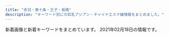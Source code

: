 ```yaml
---
title: "赤羽・東十条・王子・板橋"
description: "キーワード別にの巨乳アジアン・チャイナエステ嬢情報をまとめました。"
---
```


新着画像と新着キーワードをまとめています。
2021年02月18日の情報です。

<DmmAffiliateIns />
<KeywordTable
  shops={
    [
    {
        "station": "JR\u8d64\u7fbd\u99c5\u5357\u53e3",
        "name": "Last Paradise \uff5e\u30e9\u30b9\u30c8\u30d1\u30e9\u30c0\u30a4\u30b9\uff5e",
        "keywords": {
            "85": 9,
            "90": 2,
            "84": 4,
            "86": 4
        },
        "img_links": [
            "http://lastpara.net/image/cast/cast_287_1_l.jpg",
            "http://lastpara.net/img/news-ttl.jpg",
            "http://lastpara.net/image/cast/cast_259_1_s.jpg",
            "http://lastpara.net/image/cast/cast_265_1_s.jpg",
            "http://lastpara.net/image/cast/cast_256_1_l.jpg",
            "http://lastpara.net/image/cast/cast_259_1_l.jpg",
            "http://lastpara.net/img/event/camp_top_02.jpg",
            "http://lastpara.net/image/cast/cast_263_1_l.jpg",
            "http://lastpara.net/image/cast/cast_265_1_l.jpg",
            "http://lastpara.net/image/cast/cast_262_1_l.jpg",
            "http://lastpara.net/image/cast/cast_261_1_l.jpg",
            "http://lastpara.net/image/cast/cast_256_1_s.jpg",
            "http://lastpara.net/image/cast/cast_286_1_l.jpg",
            "http://lastpara.net/image/cast/cast_263_1_s.jpg",
            "http://lastpara.net/image/cast/cast_287_1_s.jpg",
            "http://lastpara.net/img/recuit.png",
            "http://lastpara.net/image/cast/cast_286_1_s.jpg",
            "http://lastpara.net/image/cast/cast_255_1_l.jpg"
        ],
        "url": "http://lastpara.net/"
    },
    {
        "name": "\u30c0\u30fc\u30ea\u30f3",
        "station": "JR\u8d64\u7fbd\u99c5\u6771\u53e3",
        "url": "http://angel-aroma.net/",
        "img_links": [
            "http://angel-aroma.net/img/m30.jpg",
            "http://angel-aroma.net/img/no.png",
            "http://angel-aroma.net/img/m2.jpg",
            "http://angel-aroma.net/img/top.jpg",
            "http://angel-aroma.net/img/m10.jpg",
            "http://angel-aroma.net/img/m6.jpg",
            "http://angel-aroma.net/img/qr.jpg",
            "http://angel-aroma.net/img/sta6.jpg",
            "http://angel-aroma.net/img/sta1.jpg",
            "http://angel-aroma.net/img/m5.jpg",
            "http://angel-aroma.net/img/sta3.jpg",
            "http://angel-aroma.net/img/sta2.jpg",
            "http://angel-aroma.net/img/m1.jpg",
            "http://angel-aroma.net/img/m20.jpg",
            "http://angel-aroma.net/img/m3.jpg",
            "http://angel-aroma.net/img/sta5.jpg",
            "http://angel-aroma.net/img/m4.jpg",
            "http://angel-aroma.net/img/stafft.jpg"
        ],
        "keywords": {
            "86": 4,
            "82": 2,
            "84": 2,
            "87": 2
        }
    },
    {
        "name": "\u3084\u3059\u3089\u304e",
        "keywords": {},
        "station": "JR\u738b\u5b50\u99c5\u5317\u53e3",
        "img_links": [],
        "url": "http://tenpo5.iest.info/"
    },
    {
        "station": "JR\u8d64\u7fbd\u99c5",
        "name": "Kiss you",
        "img_links": [
            "http://kissyourelax.xyz/uploads/190426/1-1Z4261G1591I.jpg",
            "http://kissyourelax.xyz/uploads/190422/1-1Z42214343N22.jpg",
            "http://kissyourelax.xyz/uploads/190712/1-1ZG2111F3448.jpg",
            "http://kissyourelax.xyz/uploads/191129/1-191129154603T5.jpg",
            "http://kissyourelax.xyz/uploads/190802/1-1ZP20P91YN.jpg",
            "http://kissyourelax.xyz/uploads/190422/1-1Z422144244F3.jpg",
            "http://kissyourelax.xyz/img/botton.jpg",
            "http://kissyourelax.xyz/uploads/190802/1-1ZP20P930U4.jpg",
            "http://kissyourelax.xyz/uploads/191213/1-19121315493M58.jpg",
            "http://kissyourelax.xyz/uploads/200929/1-200929125F62K.jpg",
            "http://kissyourelax.xyz/uploads/190920/1-1Z9200Z645220.jpg",
            "http://kissyourelax.xyz/uploads/190422/1-1Z422143352a6.jpg",
            "http://kissyourelax.xyz/uploads/191213/1-1912131550052E.jpg",
            "http://kissyourelax.xyz/uploads/200812/1-200Q2125423452.jpg",
            "http://kissyourelax.xyz/uploads/190426/1-1Z4261G229208.jpg",
            "http://kissyourelax.xyz/uploads/200929/1-200929125H1111.jpg",
            "http://kissyourelax.xyz/uploads/190625/1-1Z625203Q3N2.jpg",
            "http://kissyourelax.xyz/uploads/190712/1-1ZG2111A3147.jpg",
            "http://kissyourelax.xyz/uploads/190514/1-1Z5140R044351.jpg",
            "http://kissyourelax.xyz/uploads/190625/1-1Z625204313L6.jpg",
            "http://kissyourelax.xyz/img/s0.png",
            "http://kissyourelax.xyz/uploads/200812/1-200Q212540D24.jpg",
            "http://kissyourelax.xyz/uploads/190514/1-1Z5140R02A31.jpg",
            "http://kissyourelax.xyz/uploads/190426/1-1Z4261G221600.jpg"
        ],
        "keywords": {},
        "url": "http://kissyourelax.xyz/"
    },
    {
        "station": "\u8d64\u7fbd\u5ca9\u6df5\u99c52\u756a\u51fa\u53e3",
        "name": "GOOD TIME",
        "url": "http://www.goodtime.iesjp.com/",
        "img_links": [
            "http://www.goodtime.iesjp.com/images/m-top-right02.jpg",
            "http://www.goodtime.iesjp.com/images/m-head.jpg",
            "http://www.goodtime.iesjp.com/images/m-top02.jpg",
            "http://www.goodtime.iesjp.com/images/m-top-right03.jpg",
            "http://www.goodtime.iesjp.com/files/003.jpg",
            "http://www.goodtime.iesjp.com/images/m-top03.jpg",
            "http://www.goodtime.iesjp.com/photo_news/upimg/529386029caabbb08f_0.jpg",
            "http://www.goodtime.iesjp.com/images/top-left01.jpg",
            "http://www.goodtime.iesjp.com/images/m-top-right04.jpg",
            "http://www.goodtime.iesjp.com/files/002.jpg",
            "http://www.goodtime.iesjp.com/photo_news/upimg/39901600bd6533312b_0.jpg",
            "http://www.goodtime.iesjp.com/images/call.png",
            "http://www.goodtime.iesjp.com/images/m-left.jpg",
            "http://www.goodtime.iesjp.com/images/m-right.jpg",
            "http://www.goodtime.iesjp.com/images/m-yejiao.jpg",
            "http://www.goodtime.iesjp.com/images/m-top-right01.jpg"
        ],
        "keywords": {
            "87": 4,
            "D": 4
        }
    },
    {
        "station": "JR\u8d64\u7fbd\u99c5\u6771\u53e3",
        "name": "\u83ef\u8276",
        "url": "http://ka-en.work/",
        "keywords": {
            "85": 12,
            "E": 3,
            "88": 2,
            "87": 1,
            "84": 1,
            "86": 2,
            "C": 17,
            "D": 5
        },
        "img_links": [
            "http://ka-en.work/img/head.jpg",
            "http://ka-en.work/sp/img/acc5.jpg",
            "http://ka-en.work/sp/img/tel.jpg",
            "http://ka-en.work/img/foot.jpg",
            "http://ka-en.work/img/st2.jpg",
            "http://ka-en.work/sp/img/st9.jpg",
            "http://ka-en.work/sp/img/time.jpg",
            "http://ka-en.work/img/acc5.jpg",
            "http://ka-en.work/img/st3.jpg",
            "http://ka-en.work/img/s3.jpg",
            "http://ka-en.work/img/botton5.jpg",
            "http://ka-en.work/img/mo.png",
            "http://ka-en.work/sp/img/t-a.jpg",
            "http://ka-en.work/sp/img/botton.jpg",
            "http://ka-en.work/sp/img/acc3.jpg",
            "http://ka-en.work/img/fla-2.jpg",
            "http://ka-en.work/img/botton3.jpg",
            "http://ka-en.work/sp/img/sys.jpg",
            "http://ka-en.work/sp/img/st3.jpg",
            "http://ka-en.work/sp/img/cam.jpg",
            "http://ka-en.work/sp/img/st1.jpg",
            "http://ka-en.work/sp/img/t-r.jpg",
            "http://ka-en.work/sp/img/tit.jpg",
            "http://ka-en.work/img/botton.jpg",
            "http://ka-en.work/sp/img/st4.jpg",
            "http://ka-en.work/img/botton4.jpg",
            "http://ka-en.work/sp/img/kanban.jpg",
            "http://ka-en.work/sp/img/st2.jpg",
            "http://ka-en.work/img/kanban.jpg",
            "http://ka-en.work/sp/img/acc1.jpg",
            "http://ka-en.work/img/s4.jpg",
            "http://ka-en.work/sp/img/st10.jpg",
            "http://ka-en.work/img/st6.jpg",
            "http://ka-en.work/sp/img/st7.jpg",
            "http://ka-en.work/sp/img/st6.jpg",
            "http://ka-en.work/img/fla-3.jpg",
            "http://ka-en.work/img/st9.jpg",
            "http://ka-en.work/img/s7.jpg",
            "http://ka-en.work/img/s2.jpg",
            "http://ka-en.work/sp/img/p-6.jpg",
            "http://ka-en.work/img/st8.jpg",
            "http://ka-en.work/img/acc2.jpg",
            "http://ka-en.work/img/st7.jpg",
            "http://ka-en.work/sp/img/t-s.jpg",
            "http://ka-en.work/sp/img/p-9.jpg",
            "http://ka-en.work/sp/img/acc4.jpg",
            "http://ka-en.work/img/st4.jpg",
            "http://ka-en.work/img/botton6.jpg",
            "http://ka-en.work/sp/img/st8.jpg",
            "http://ka-en.work/img/s9.jpg",
            "http://ka-en.work/sp/img/acc2.jpg",
            "http://ka-en.work/sp/img/p-10.jpg",
            "http://ka-en.work/sp/img/t-o.jpg",
            "http://ka-en.work/img/s6.jpg",
            "http://ka-en.work/img/fla-1.jpg",
            "http://ka-en.work/img/s10.jpg",
            "http://ka-en.work/sp/img/pc.jpg",
            "http://ka-en.work/sp/img/pic.jpg",
            "http://ka-en.work/img/botton2.jpg",
            "http://ka-en.work/img/st10.jpg",
            "http://ka-en.work/img/acc3.jpg",
            "http://ka-en.work/img/acc4.jpg",
            "http://ka-en.work/sp/img/t-t.jpg",
            "http://ka-en.work/sp/img/info.jpg",
            "http://ka-en.work/sp/img/add.jpg",
            "http://ka-en.work/img/acc1.jpg",
            "http://ka-en.work/img/st1.jpg"
        ]
    },
    {
        "img_links": [
            "http://esthe-japan.work/flower/upload/202004/1588153474.png"
        ],
        "keywords": {
            "89": 3,
            "98": 1,
            "\u30bb\u30af\u30b7\u30fc": 6,
            "88": 3,
            "87": 3
        },
        "name": "FLOWER",
        "station": "JR\u8d64\u7fbd\u99c5\u5357\u6539\u672d\u53e3(\u6771)",
        "url": "http://esthe-japan.work/flower/"
    },
    {
        "url": "http://esthe-taiwanaroma.com/",
        "keywords": {},
        "station": "JR\u8d64\u7fbd\u99c5\u5357\u53e3",
        "img_links": [
            "http://esthe-taiwanaroma.com/img/mask03.jpg",
            "http://esthe-taiwanaroma.com/img/mask01.jpg",
            "http://esthe-taiwanaroma.com/img/corona-5.jpg",
            "http://esthe-taiwanaroma.com/img/mami.jpg",
            "http://esthe-taiwanaroma.com/img/kaori2.jpg",
            "http://esthe-taiwanaroma.com/img/yuki.jpg",
            "http://esthe-taiwanaroma.com/img/head_img.png",
            "http://esthe-taiwanaroma.com/img/hina.jpg",
            "http://esthe-taiwanaroma.com/img/corona-4.jpg",
            "http://esthe-taiwanaroma.com/img/ami.jpg",
            "http://esthe-taiwanaroma.com/img/mask02.jpg",
            "http://esthe-taiwanaroma.com/img/mami03.png",
            "http://esthe-taiwanaroma.com/img/mask05.jpg",
            "http://esthe-taiwanaroma.com/img/tel_img.png",
            "http://esthe-taiwanaroma.com/img/pagetop.png",
            "http://esthe-taiwanaroma.com/img/anna.png",
            "http://esthe-taiwanaroma.com/img/photo_01.jpg",
            "http://esthe-taiwanaroma.com/img/sara2.jpg",
            "http://esthe-taiwanaroma.com/img/reina3.jpg",
            "http://esthe-taiwanaroma.com/img/emi001.jpg",
            "http://esthe-taiwanaroma.com/img/topbg02.jpg",
            "http://esthe-taiwanaroma.com/img/sara002.jpg",
            "http://esthe-taiwanaroma.com/img/corona-2.jpg",
            "http://esthe-taiwanaroma.com/img/corona-3.jpg",
            "http://esthe-taiwanaroma.com/img/miki.jpg",
            "http://esthe-taiwanaroma.com/img/mask04.jpg"
        ],
        "name": "\u53f0\u6e7e\u30a2\u30ed\u30de"
    },
    {
        "station": "JR\u738b\u5b50\u99c5\u5317\u53e3",
        "url": "http://www.crossu.xyz/",
        "img_links": [
            "http://www.crossu.xyz/templets/default/picture/rec1.png",
            "http://www.crossu.xyz/uploads/allimg/180620/1-1P6201013133b.jpg",
            "http://www.crossu.xyz/uploads/191119/1-19111915043V27.jpg",
            "http://www.crossu.xyz/uploads/190924/1-1Z9241056212J.jpg",
            "http://www.crossu.xyz/templets/default/picture/interior_t.jpg",
            "http://www.crossu.xyz/uploads/200528/1-20052Q52142229.jpg",
            "http://www.crossu.xyz/uploads/181211/1-1Q2111433162D.jpg",
            "http://www.crossu.xyz/uploads/180620/1-1P62010193X63.jpg",
            "http://www.crossu.xyz/templets/default/picture/head.jpg",
            "http://www.crossu.xyz/templets/default/picture/news.jpg",
            "http://www.crossu.xyz/uploads/180621/1-1P621101232H4.jpg",
            "http://www.crossu.xyz/templets/default/picture/staff_t.jpg",
            "http://www.crossu.xyz/uploads/180620/1-1P62010154K00.png",
            "http://www.crossu.xyz/uploads/191129/1-19112914393CK.jpg"
        ],
        "keywords": {
            "\u30bb\u30af\u30b7\u30fc": 5
        },
        "name": "\u685c\u306e\u604b"
    },
    {
        "name": "Love Sea",
        "keywords": {},
        "url": "https://higashijujo-mensesthe.com/",
        "station": "JR\u6771\u5341\u6761\u99c5\u5317\u53e3",
        "img_links": [
            "https://higashijujo-mensesthe.com/staff/rika-l1.jpg",
            "https://higashijujo-mensesthe.com/staff/rika-s1.jpg",
            "https://higashijujo-mensesthe.com/staff/kimi-s1.jpg",
            "https://higashijujo-mensesthe.com/images/main-sp.jpg",
            "https://higashijujo-mensesthe.com/staff/lime-s1.jpg",
            "https://higashijujo-mensesthe.com/room/esthe1.jpg",
            "https://higashijujo-mensesthe.com/staff/kimi-l1.jpg",
            "https://higashijujo-mensesthe.com/room/room-l3.jpg",
            "https://higashijujo-mensesthe.com/images/camp.jpg",
            "https://higashijujo-mensesthe.com/menu/friend.png",
            "https://higashijujo-mensesthe.com/staff/runa-s1.jpg",
            "https://higashijujo-mensesthe.com/menu/gallery.png",
            "https://higashijujo-mensesthe.com/2019/10/21/rika-s1.jpg",
            "https://higashijujo-mensesthe.com/2019/08/22/runa-s1.jpg",
            "https://higashijujo-mensesthe.com/2019/08/10/kimi-s1.jpg",
            "https://higashijujo-mensesthe.com/images/footer-r.png",
            "https://higashijujo-mensesthe.com/staff/kimi-s2.jpg",
            "https://higashijujo-mensesthe.com/button/blog.png",
            "https://higashijujo-mensesthe.com/room/room-l1.jpg",
            "https://higashijujo-mensesthe.com/2019/08/23/satomi-s1.jpg",
            "https://higashijujo-mensesthe.com/room/esthe3.jpg",
            "https://higashijujo-mensesthe.com/room/esthe2.jpg",
            "https://higashijujo-mensesthe.com/staff/satomi-s1.jpg",
            "https://higashijujo-mensesthe.com/2020/02/29/lime-s1.jpg",
            "https://higashijujo-mensesthe.com/icon/line.png",
            "https://higashijujo-mensesthe.com/icon/facebook.png",
            "https://higashijujo-mensesthe.com/images/footer-l.png",
            "https://higashijujo-mensesthe.com/menu/info.png",
            "https://higashijujo-mensesthe.com/images/flower.png",
            "https://higashijujo-mensesthe.com/room/room-l4.jpg",
            "https://higashijujo-mensesthe.com/icon/yelp.png",
            "https://higashijujo-mensesthe.com/staff/satomi-l1.jpg",
            "https://higashijujo-mensesthe.com/button/staff.png",
            "https://higashijujo-mensesthe.com/menu/home.png",
            "https://higashijujo-mensesthe.com/images/qrcode.png",
            "https://higashijujo-mensesthe.com/button/home.png",
            "https://higashijujo-mensesthe.com/room/room-l2.jpg",
            "https://higashijujo-mensesthe.com/images/header3.png",
            "https://higashijujo-mensesthe.com/staff/runa-l1.jpg",
            "https://higashijujo-mensesthe.com/staff/kimi-l2.jpg",
            "https://higashijujo-mensesthe.com/icon/twitter.png",
            "https://higashijujo-mensesthe.com/menu/blog.png",
            "https://higashijujo-mensesthe.com/images/clear.png",
            "https://higashijujo-mensesthe.com/staff/lime-l1.jpg",
            "https://higashijujo-mensesthe.com/images/main1.jpg"
        ]
    },
    {
        "url": "http://e-yuri.work/",
        "name": "\u5f69\u8679",
        "img_links": [
            "http://e-yuri.work/images/2.jpg",
            "http://e-yuri.work/images/rec2.jpg",
            "http://e-yuri.work/images/1.jpg",
            "http://e-yuri.work/img/karina1.jpg",
            "http://e-yuri.work/images/3.jpg",
            "http://e-yuri.work/img/yuyu1.jpg",
            "http://e-yuri.work/images/interior_t.jpg",
            "http://e-yuri.work/images/staff_t.jpg",
            "http://e-yuri.work/staff/karina.jpg",
            "http://e-yuri.work/images/rec1.jpg",
            "http://e-yuri.work/images/s1.png",
            "http://e-yuri.work/staff/yuyu.jpg",
            "http://e-yuri.work/images/head.jpg",
            "http://e-yuri.work/images/sys.jpg",
            "http://e-yuri.work/images/int1.jpg",
            "http://e-yuri.work/staff/ayumi.jpg",
            "http://e-yuri.work/img/ayumi1.jpg",
            "http://e-yuri.work/images/int2.jpg",
            "http://e-yuri.work/images/news.jpg",
            "http://e-yuri.work/images/ac1.jpg",
            "http://e-yuri.work/images/tg.jpg"
        ],
        "keywords": {},
        "station": "\u5c3e\u4e45\u99c5"
    },
    {
        "url": "http://www.darling.esjp.info/",
        "station": "JR\u8d64\u7fbd\u99c5\u5357\u53e3",
        "img_links": [
            "http://www.darling.esjp.info/files/007.jpg",
            "http://www.darling.esjp.info/img/nav-001.png",
            "http://www.darling.esjp.info/img/stb.jpg",
            "http://www.darling.esjp.info/img/top01.png",
            "http://www.darling.esjp.info/img/stt.jpg",
            "http://www.darling.esjp.info/img/nav-004.png",
            "http://www.darling.esjp.info/img/tel.png",
            "http://www.darling.esjp.info/img/nav-002.png",
            "http://www.darling.esjp.info/files/002.jpg",
            "http://www.darling.esjp.info/img/nav-006.png",
            "http://www.darling.esjp.info/img/nav-003.png",
            "http://www.darling.esjp.info/files/003.jpg",
            "http://www.darling.esjp.info/files/008.jpg",
            "http://www.darling.esjp.info/files/001.jpg",
            "http://www.darling.esjp.info/img/nav-005.png"
        ],
        "keywords": {
            "87": 4,
            "86": 1,
            "D": 5
        },
        "name": "Darling \uff5e\u30c0\u30fc\u30ea\u30f3\uff5e"
    },
    {
        "keywords": {
            "C": 15
        },
        "url": "http://oji.pink/",
        "name": "\u7f8e\u5065",
        "station": "JR\u738b\u5b50\u99c5\u5317\u53e3",
        "img_links": [
            "http://oji.pink/images/zi_link.png",
            "http://oji.pink/images/r4.jpg",
            "http://oji.pink/images/aki.jpg",
            "http://oji.pink/images/g7.jpg",
            "http://oji.pink/images/3.png",
            "http://oji.pink/images/r2.jpg",
            "http://oji.pink/images/new1.jpg",
            "http://oji.pink/images/mobile.jpg",
            "http://oji.pink/images/r3.jpg",
            "http://oji.pink/images/g0.jpg",
            "http://oji.pink/images/r1.jpg",
            "http://oji.pink/images/yuki.jpg",
            "http://oji.pink/images/g2.jpg",
            "http://oji.pink/images/top.jpg",
            "http://oji.pink/images/1.png",
            "http://oji.pink/images/zi_staff.png",
            "http://oji.pink/images/g5.jpg",
            "http://oji.pink/images/g1.jpg"
        ]
    },
    {
        "img_links": [
            "http://shanshan-esthe.com/img/st14.jpg",
            "http://shanshan-esthe.com/img/sta0.jpg",
            "http://shanshan-esthe.com/img/sta14.jpg",
            "http://shanshan-esthe.com/img/no.png",
            "http://shanshan-esthe.com/img/st16.jpg"
        ],
        "url": "http://shanshan-esthe.com/",
        "name": "\u9999\u9999",
        "keywords": {
            "86": 2,
            "D": 2
        },
        "station": "JR\u6771\u5341\u6761\u99c5\u5317\u53e3"
    },
    {
        "keywords": {},
        "url": "http://www.roserelaxation.info/",
        "station": "JR\u8d64\u7fbd\u99c5\u5357\u53e3",
        "img_links": [
            "http://www.roserelaxation.info/upload/201708/thumb_dis/1502280972.jpg",
            "http://www.roserelaxation.info/upload/201807/1531195952.jpg",
            "http://www.roserelaxation.info/upload/images/20170706_091357.jpg",
            "http://www.roserelaxation.info/upload/201807/thumb/1531195952.jpg",
            "http://www.roserelaxation.info/upload/202007/thumb_dis/1594636246.jpg",
            "http://www.roserelaxation.info/upload/201807/1531197286.jpg",
            "http://www.roserelaxation.info/upload/201712/thumb_dis/1512155748.jpg",
            "http://www.roserelaxation.info/upload/images/20171206_132851.jpg",
            "http://www.roserelaxation.info/upload/201801/thumb/1517150493.jpg",
            "http://www.roserelaxation.info/upload/images/20170525_102731.jpg",
            "http://www.roserelaxation.info/upload/201807/1531195547.jpg",
            "http://www.roserelaxation.info/upload/images/20170613_104732.jpg",
            "http://www.roserelaxation.info/upload/201807/thumb/1531195547.jpg",
            "http://www.roserelaxation.info/upload/201708/1502280972.jpg",
            "http://www.roserelaxation.info/upload/images/20171206_133002.jpg",
            "http://www.roserelaxation.info/upload/images/20171206_132823.jpg",
            "http://www.roserelaxation.info/upload/201808/thumb_dis/1535596152.jpg",
            "http://www.roserelaxation.info/upload/202007/1594636355.jpg",
            "http://www.roserelaxation.info/upload/201707/1499300573.jpg",
            "http://www.roserelaxation.info/upload/202007/1594636246.jpg",
            "http://www.roserelaxation.info/upload/201807/thumb_dis/1531195547.jpg",
            "http://www.roserelaxation.info/upload/202007/thumb_dis/1594636684.jpg",
            "http://www.roserelaxation.info/upload/201801/1517150493.jpg",
            "http://www.roserelaxation.info/upload/201712/1512155748.jpg",
            "http://www.roserelaxation.info/upload/201807/thumb_dis/1531195952.jpg",
            "http://www.roserelaxation.info/upload/202007/thumb/1594636355.jpg",
            "http://www.roserelaxation.info/upload/202007/thumb_dis/1594636322.jpg",
            "http://www.roserelaxation.info/upload/201801/thumb_dis/1517150493.jpg",
            "http://www.roserelaxation.info/upload/images/20171206_132919.jpg",
            "http://www.roserelaxation.info/upload/202007/thumb/1594636246.jpg",
            "http://www.roserelaxation.info/upload/201807/thumb_dis/1531197286.jpg",
            "http://www.roserelaxation.info/upload/202008/1598846272.jpg",
            "http://www.roserelaxation.info/upload/201712/thumb/1512155748.jpg",
            "http://www.roserelaxation.info/upload/202007/thumb/1594636684.jpg",
            "http://www.roserelaxation.info/upload/202007/thumb_dis/1594636355.jpg",
            "http://www.roserelaxation.info/upload/202007/1594636684.jpg",
            "http://www.roserelaxation.info/upload/images/20171214_032900.jpg"
        ],
        "name": "Only one \uff5e\u30aa\u30f3\u30ea\u30fc\u30ef\u30f3\uff5e"
    },
    {
        "station": "JR\u8d64\u7fbd\u99c5\u897f\u53e3",
        "url": "http://www.cocosia.work/",
        "keywords": {
            "D": 10,
            "E": 6,
            "C": 15,
            "86": 8,
            "85": 2,
            "87": 6
        },
        "name": "Cocosia \uff5e\u30b3\u30b3\u30b7\u30a2\uff5e",
        "img_links": [
            "http://www.cocosia.work/img/int1.jpg",
            "http://www.cocosia.work/img/bn_howto_sp.jpg",
            "http://www.cocosia.work/staff/mika1.jpg",
            "http://www.cocosia.work/img/i_tel.png",
            "http://www.cocosia.work/img/bn_contact_sp.jpg",
            "http://www.cocosia.work/img/concept.jpg",
            "http://www.cocosia.work/staff/rea1.jpg",
            "http://www.cocosia.work/staff/yuyu.jpg",
            "http://www.cocosia.work/img/int2_sp.jpg",
            "http://www.cocosia.work/img/bn_howto.jpg",
            "http://www.cocosia.work/staff/riya1.jpg",
            "http://www.cocosia.work/img/int2.jpg",
            "http://www.cocosia.work/img/header_info.png",
            "http://www.cocosia.work/img/int3.jpg",
            "http://www.cocosia.work/img/int1_sp.jpg",
            "http://www.cocosia.work/staff/hina1.jpg",
            "http://www.cocosia.work/staff/mao1.jpg",
            "http://www.cocosia.work/staff/riya.jpg",
            "http://www.cocosia.work/staff/hina.jpg",
            "http://www.cocosia.work/staff/mika.jpg",
            "http://www.cocosia.work/img/int3_sp.jpg",
            "http://www.cocosia.work/staff/mao.jpg",
            "http://www.cocosia.work/img/bn_contact.jpg",
            "http://www.cocosia.work/staff/rea.jpg",
            "http://www.cocosia.work/staff/yuyu1.jpg",
            "http://www.cocosia.work/img/concept_sp.jpg"
        ]
    },
    {
        "img_links": [
            "https://yumego.tyo.cm/images/img_tel.png",
            "https://yumego.tyo.cm/images/tit_therapist.png",
            "https://yumego.tyo.cm/photos/sites/83/2020/12/2020120802122351.jpg",
            "https://yumego.tyo.cm/photos/sites/83/2020/12/2020120610415351.jpg",
            "https://yumego.tyo.cm/images/tit_staff02.png",
            "https://yumego.tyo.cm/images/sp_tit_therapist.png",
            "https://yumego.tyo.cm/images/room4.jpg",
            "https://yumego.tyo.cm/photos/sites/83/2020/12/2020120802122165.jpg",
            "https://yumego.tyo.cm/images/sp_tit_staff02.png",
            "https://yumego.tyo.cm/photos/sites/83/2020/12/2020120108205393.jpg",
            "https://yumego.tyo.cm/images/sp_tit_staff01.png",
            "https://yumego.tyo.cm/photos/sites/83/2020/12/2020120108205582.jpg",
            "https://yumego.tyo.cm/images/tit_staff01.png",
            "https://yumego.tyo.cm/images/sp_tit_new.png",
            "https://yumego.tyo.cm/images/room2.jpg",
            "https://yumego.tyo.cm/images/sp_tit_twitter.png",
            "https://yumego.tyo.cm/photos/sites/83/2020/12/2020120610415227.jpg",
            "https://yumego.tyo.cm/photos/sites/83/2020/12/2020120108205259.jpg",
            "https://yumego.tyo.cm/photos/sites/83/2021/02/2021020212253138.jpg",
            "https://yumego.tyo.cm/photos/sites/83/2020/12/2020120610415359.jpg",
            "https://yumego.tyo.cm/images/top.jpg",
            "https://yumego.tyo.cm/images/tit_twitter.png",
            "https://yumego.tyo.cm/images/room1.jpg",
            "https://yumego.tyo.cm/images/room3.jpg",
            "https://yumego.tyo.cm/images/sp_top.jpg",
            "https://yumego.tyo.cm/photos/sites/83/2020/12/2020120610415197.jpg",
            "https://yumego.tyo.cm/images/tit_new.png",
            "https://yumego.tyo.cm/images/maining.jpg"
        ],
        "name": "\u5922\u3054",
        "url": "https://yumego.tyo.cm/",
        "keywords": {
            "86": 18,
            "85": 6,
            "D": 36,
            "88": 12
        },
        "station": "JR\u5341\u6761\u99c5\u5357\u53e3"
    },
    {
        "name": "\u30a2\u30a4\u30ea\u30b9",
        "img_links": [
            "http://www.e-baby.work/staff/karenc.jpg",
            "http://www.e-baby.work/staff/rina1.jpg",
            "http://www.e-baby.work/img/all/loader.png",
            "http://www.e-baby.work/staff/yuka1.jpg",
            "http://www.e-baby.work/staff/karen1.jpg",
            "http://www.e-baby.work/img/all/icon2.png",
            "http://www.e-baby.work/staff/maya1.jpg",
            "http://www.e-baby.work/staff/haru1.jpg"
        ],
        "station": "JR\u8d64\u7fbd\u99c5\u6771\u53e3",
        "keywords": {
            "E": 2,
            "87": 1,
            "C": 1,
            "86": 1,
            "85": 1,
            "89": 1,
            "D": 2,
            "84": 1
        },
        "url": "http://www.e-baby.work/"
    },
    {
        "name": "Flower",
        "img_links": [
            "http://flower.este88.com/images/dot.png",
            "http://flower.este88.com/images/m04.jpg",
            "http://flower.este88.com/i/images/access6.jpg",
            "http://flower.este88.com/images/m01.jpg",
            "http://flower.este88.com/i/images/access5.jpg",
            "http://flower.este88.com/images/m02.jpg",
            "http://flower.este88.com/i/images/access1.jpg",
            "http://flower.este88.com/gals/moe1.jpg",
            "http://flower.este88.com/i/images/access2.jpg",
            "http://flower.este88.com/images/m03.jpg",
            "http://flower.este88.com/gals/emi1.jpg",
            "http://flower.este88.com/gals/yuuna1.jpg",
            "http://flower.este88.com/images/kp01.jpg",
            "http://flower.este88.com/images/img1.jpg",
            "http://flower.este88.com/gals/erika1.jpg",
            "http://flower.este88.com/gals/haruka1.jpg",
            "http://flower.este88.com/i/images/access4.jpg",
            "http://flower.este88.com/i/images/access7.jpg",
            "http://flower.este88.com/i/images/access3.jpg",
            "http://flower.este88.com/gals/riri1.jpg",
            "http://flower.este88.com/images/m05.jpg"
        ],
        "station": "JR\u8d64\u7fbd\u99c5\u5357\u53e3",
        "keywords": {},
        "url": "http://flower.este88.com/"
    }
]
}
/>
<DmmAffiliateScript />
